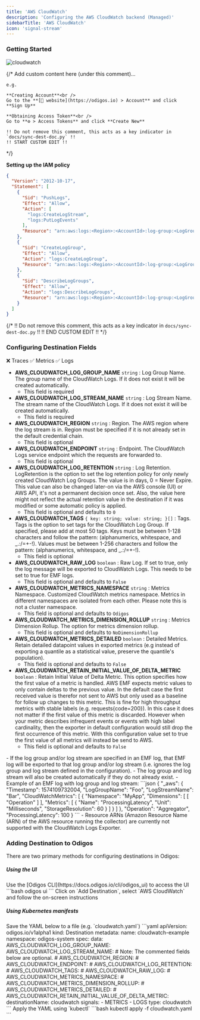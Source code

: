 ```yaml
---
title: 'AWS CloudWatch'
description: 'Configuring the AWS CloudWatch backend (Managed)'
sidebarTitle: 'AWS CloudWatch'
icon: 'signal-stream'
---
```


### Getting Started

<img src="https://d15jtxgb40qetw.cloudfront.net/awscloudwatch.svg" alt="cloudwatch" className="not-prose h-20" />

{/*
    Add custom content here (under this comment)...

    e.g.

    **Creating Account**<br />
    Go to the **[🔗 website](https://odigos.io) > Account** and click **Sign Up**

    **Obtaining Access Token**<br />
    Go to **⚙️ > Access Tokens** and click **Create New**

    !! Do not remove this comment, this acts as a key indicator in `docs/sync-dest-doc.py` !!
    !! START CUSTOM EDIT !!
*/}


<AwsCredentials />

**Setting up the IAM policy**

```json
{
  "Version": "2012-10-17",
  "Statement": [
    {
      "Sid": "PushLogs",
      "Effect": "Allow",
      "Action": [
        "logs:CreateLogStream",
        "logs:PutLogEvents"
      ],
      "Resource": "arn:aws:logs:<Region>:<AccountId>:log-group:<LogGroupName>:log-stream:<LogStreamName>"
    },
    {
      "Sid": "CreateLogGroup",
      "Effect": "Allow",
      "Action": "logs:CreateLogGroup",
      "Resource": "arn:aws:logs:<Region>:<AccountId>:log-group:<LogGroupName>"
    },
    {
      "Sid": "DescribeLogGroups",
      "Effect": "Allow",
      "Action": "logs:DescribeLogGroups",
      "Resource": "arn:aws:logs:<Region>:<AccountId>:log-group:<LogGroupName>"
    }
  ]
}
```

{/*
    !! Do not remove this comment, this acts as a key indicator in `docs/sync-dest-doc.py` !!
    !! END CUSTOM EDIT !!
*/}

### Configuring Destination Fields

<Accordion title="Supported Signals:">
  ❌ Traces
  ✅ Metrics
  ✅ Logs
</Accordion>

- **AWS_CLOUDWATCH_LOG_GROUP_NAME** `string` : Log Group Name. The group name of the CloudWatch Logs. If it does not exist it will be created automatically.
  - This field is required
- **AWS_CLOUDWATCH_LOG_STREAM_NAME** `string` : Log Stream Name. The stream name of the CloudWatch Logs. If it does not exist it will be created automatically.
  - This field is required
- **AWS_CLOUDWATCH_REGION** `string` : Region. The AWS region where the log stream is in. Region must be specified if it is not already set in the default credential chain.
  - This field is optional
- **AWS_CLOUDWATCH_ENDPOINT** `string` : Endpoint. The CloudWatch Logs service endpoint which the requests are forwarded to.
  - This field is optional
- **AWS_CLOUDWATCH_LOG_RETENTION** `string` : Log Retention. LogRetention is the option to set the log retention policy for only newly created CloudWatch Log Groups. The value is in days, 0 = Never Expire. This value can also be changed later-on via the AWS console (UI) or AWS API, it's not a permanent decision once set. Also, the value here might not reflect the actual retention value in the destination if it was modified or some automatic policy is applied.
  - This field is optional and defaults to `0`
- **AWS_CLOUDWATCH_TAGS** `{ key: string; value: string; }[]` : Tags. Tags is the option to set tags for the CloudWatch Log Group. If specified, please add at most 50 tags. Keys must be between 1-128 characters and follow the pattern: (alphanumerics, whitespace, and _.:/=+-!). Values must be between 1-256 characters and follow the pattern: (alphanumerics, whitespace, and _.:/=+-!).
  - This field is optional
- **AWS_CLOUDWATCH_RAW_LOG** `boolean` : Raw Log. If set to true, only the log message will be exported to CloudWatch Logs. This needs to be set to true for EMF logs.
  - This field is optional and defaults to `False`
- **AWS_CLOUDWATCH_METRICS_NAMESPACE** `string` : Metrics Namespace. Customized CloudWatch metrics namespace. Metrics in different namespaces are isolated from each other. Please note this is not a cluster namespace.
  - This field is optional and defaults to `Odigos`
- **AWS_CLOUDWATCH_METRICS_DIMENSION_ROLLUP** `string` : Metrics Dimension Rollup. The option for metrics dimension rollup.
  - This field is optional and defaults to `NoDimensionRollup`
- **AWS_CLOUDWATCH_METRICS_DETAILED** `boolean` : Detailed Metrics. Retain detailed datapoint values in exported metrics (e.g instead of exporting a quantile as a statistical value, preserve the quantile's population).
  - This field is optional and defaults to `False`
- **AWS_CLOUDWATCH_RETAIN_INITIAL_VALUE_OF_DELTA_METRIC** `boolean` : Retain Initial Value of Delta Metric. This option specifies how the first value of a metric is handled. AWS EMF expects metric values to only contain deltas to the previous value. In the default case the first received value is therefor not sent to AWS but only used as a baseline for follow up changes to this metric. This is fine for high throughput metrics with stable labels (e.g. requests{code=200}). In this case it does not matter if the first value of this metric is discarded. However when your metric describes infrequent events or events with high label cardinality, then the exporter in default configuration would still drop the first occurrence of this metric. With this configuration value set to true the first value of all metrics will instead be send to AWS.
  - This field is optional and defaults to `False`

<Note>
  - If the log group and/or log stream are specified in an EMF log, that EMF log will be exported to that log group and/or log stream (i.e. ignores the log group and log stream defined in the configuration).
    - The log group and log stream will also be created automatically if they do not already exist.
    - Example of an EMF log with log group and log stream:
    ```json
    {
      "_aws": {
        "Timestamp": 1574109732004,
        "LogGroupName": "Foo",
        "LogStreamName": "Bar",
        "CloudWatchMetrics": [
          {
            "Namespace": "MyApp",
            "Dimensions": [
              [
                "Operation"
              ]
            ],
            "Metrics": [
              {
                "Name": "ProcessingLatency",
                "Unit": "Milliseconds",
                "StorageResolution": 60
              }
            ]
          }
        ]
      },
      "Operation": "Aggregator",
      "ProcessingLatency": 100
    }
    ```
  - Resource ARNs (Amazon Resource Name (ARN) of the AWS resource running the collector) are currently not supported with the CloudWatch Logs Exporter.
</Note>

### Adding Destination to Odigos

There are two primary methods for configuring destinations in Odigos:

##### **Using the UI**

<Steps>
  <Step>
    Use the [Odigos CLI](https://docs.odigos.io/cli/odigos_ui) to access the UI
    ```bash
    odigos ui
    ```
  </Step>
  <Step>
    Click on `Add Destination`, select `AWS CloudWatch` and follow the on-screen instructions
  </Step>
</Steps>

##### **Using Kubernetes manifests**

<Steps>
  <Step>
    Save the YAML below to a file (e.g. `cloudwatch.yaml`)
    ```yaml
    apiVersion: odigos.io/v1alpha1
    kind: Destination
    metadata:
      name: cloudwatch-example
      namespace: odigos-system
    spec:
      data:
        AWS_CLOUDWATCH_LOG_GROUP_NAME: <Log Group Name>
        AWS_CLOUDWATCH_LOG_STREAM_NAME: <Log Stream Name>
        # Note: The commented fields below are optional.
        # AWS_CLOUDWATCH_REGION: <Region (options: [af-south-1, ap-east-1, ap-northeast-1, ap-northeast-2, ap-northeast-3, ap-south-1, ap-south-2, ap-southeast-1, ap-southeast-2, ap-southeast-3, ap-southeast-4, ap-southeast-5, ap-southeast-7, ca-central-1, ca-west-1, eu-central-1, eu-central-2, eu-north-1, eu-south-1, eu-south-2, eu-west-1, eu-west-2, eu-west-3, il-central-1, me-central-1, me-south-1, mx-central-1, sa-east-1, us-east-1, us-east-2, us-gov-east-1, us-gov-west-1, us-west-1, us-west-2])>
        # AWS_CLOUDWATCH_ENDPOINT: <Endpoint (options: [logs.af-south-1.amazonaws.com, logs.af-south-1.api.aws, logs.ap-east-1.amazonaws.com, logs.ap-east-1.api.aws, logs.ap-northeast-1.amazonaws.com, logs.ap-northeast-1.api.aws, logs.ap-northeast-2.amazonaws.com, logs.ap-northeast-2.api.aws, logs.ap-northeast-3.amazonaws.com, logs.ap-northeast-3.api.aws, logs.ap-south-1.amazonaws.com, logs.ap-south-1.api.aws, logs.ap-south-2.amazonaws.com, logs.ap-south-2.api.aws, logs.ap-southeast-1.amazonaws.com, logs.ap-southeast-1.api.aws, logs.ap-southeast-2.amazonaws.com, logs.ap-southeast-2.api.aws, logs.ap-southeast-3.amazonaws.com, logs.ap-southeast-3.api.aws, logs.ap-southeast-4.amazonaws.com, logs.ap-southeast-4.api.aws, logs.ap-southeast-5.amazonaws.com, logs.ap-southeast-5.api.aws, logs.ap-southeast-7.amazonaws.com, logs.ap-southeast-7.api.aws, logs.ca-central-1.amazonaws.com, logs.ca-central-1.api.aws, logs-fips.ca-central-1.amazonaws.com, logs.ca-west-1.amazonaws.com, logs.ca-west-1.api.aws, logs-fips.ca-west-1.amazonaws.com, logs.eu-central-1.amazonaws.com, logs.eu-central-1.api.aws, logs.eu-central-2.amazonaws.com, logs.eu-central-2.api.aws, logs.eu-north-1.amazonaws.com, logs.eu-north-1.api.aws, logs.eu-south-1.amazonaws.com, logs.eu-south-1.api.aws, logs.eu-south-2.amazonaws.com, logs.eu-south-2.api.aws, logs.eu-west-1.amazonaws.com, logs.eu-west-1.api.aws, logs.eu-west-2.amazonaws.com, logs.eu-west-2.api.aws, logs.eu-west-3.amazonaws.com, logs.eu-west-3.api.aws, logs.il-central-1.amazonaws.com, logs.il-central-1.api.aws, logs.me-central-1.amazonaws.com, logs.me-central-1.api.aws, logs.me-south-1.amazonaws.com, logs.me-south-1.api.aws, logs.mx-central-1.amazonaws.com, logs.mx-central-1.api.aws, logs.sa-east-1.amazonaws.com, logs.sa-east-1.api.aws, logs.us-east-1.amazonaws.com, logs-fips.us-east-1.amazonaws.com, logs.us-east-1.api.aws, logs.us-east-2.amazonaws.com, logs.us-east-2.api.aws, logs-fips.us-east-2.amazonaws.com, logs.us-gov-east-1.amazonaws.com, logs.us-gov-west-1.amazonaws.com, logs.us-west-1.amazonaws.com, logs.us-west-1.api.aws, logs-fips.us-west-1.amazonaws.com, logs.us-west-2.amazonaws.com, logs-fips.us-west-2.amazonaws.com, logs.us-west-2.api.aws])>
        # AWS_CLOUDWATCH_LOG_RETENTION: <Log Retention (default: 0) (options: [0, 1, 3, 5, 7, 14, 30, 60, 90, 120, 150, 180, 365, 400, 545, 731, 1827, 2192, 2557, 2922, 3288, 3653])>
        # AWS_CLOUDWATCH_TAGS: <Tags>
        # AWS_CLOUDWATCH_RAW_LOG: <Raw Log>
        # AWS_CLOUDWATCH_METRICS_NAMESPACE: <Metrics Namespace (default: Odigos)>
        # AWS_CLOUDWATCH_METRICS_DIMENSION_ROLLUP: <Metrics Dimension Rollup (default: NoDimensionRollup) (options: [NoDimensionRollup, SingleDimensionRollupOnly, ZeroAndSingleDimensionRollup])>
        # AWS_CLOUDWATCH_METRICS_DETAILED: <Detailed Metrics>
        # AWS_CLOUDWATCH_RETAIN_INITIAL_VALUE_OF_DELTA_METRIC: <Retain Initial Value of Delta Metric>
      destinationName: cloudwatch
      signals:
      - METRICS
      - LOGS
      type: cloudwatch
    ```
  </Step>
  <Step>
    Apply the YAML using `kubectl`
    ```bash
    kubectl apply -f cloudwatch.yaml
    ```
  </Step>
</Steps>